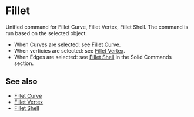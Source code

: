 
# Fillet

<Reference shortcut="B" command="Fillet" button="Right of Command Bar" />

Unified command for Fillet Curve, Fillet Vertex, Fillet Shell. The command is run based on the selected object.
   - When Curves are selected: see [Fillet Curve](./fillet-curve).
   - When verticies are selected: see [Fillet Vertex](./fillet-vertex).
   - When Edges are selected: see [Fillet Shell](../solid/fillet-shell) in the Solid Commands section.

## See also
- [Fillet Curve](./fillet-curve)
- [Fillet Vertex](./fillet-vertex)
- [Fillet Shell](../solid/fillet-shell)










